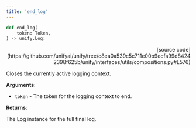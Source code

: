 ```yaml
---
title: 'end_log'
---
```


```python
def end_log(
    token: Token,
) -> unify.Log:
```

<p align="right">[source code](https://github.com/unifyai/unify/tree/c8ea0a539c5c711e00b9ecfa99d84242398f625b/unify/interfaces/utils/compositions.py#L576)</p>

Closes the currently active logging context.

**Arguments**:

- `token` - The token for the logging context to end.



**Returns**:

The Log instance for the full final log.